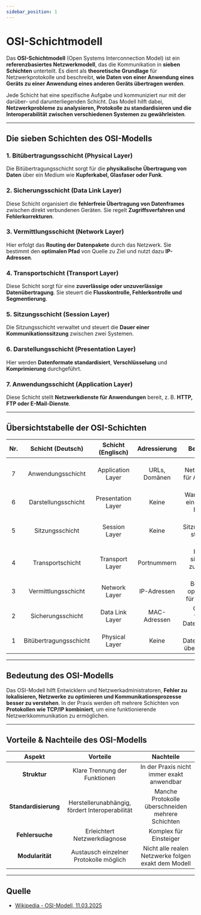 ```yaml
---
sidebar_position: 1
---
```


# OSI-Schichtmodell  

Das **OSI-Schichtmodell** (Open Systems Interconnection Model) ist ein **referenzbasiertes Netzwerkmodell**, das die Kommunikation in **sieben Schichten** unterteilt. Es dient als **theoretische Grundlage** für Netzwerkprotokolle und beschreibt, **wie Daten von einer Anwendung eines Geräts zu einer Anwendung eines anderen Geräts übertragen werden**.  

Jede Schicht hat eine spezifische Aufgabe und kommuniziert nur mit der darüber- und darunterliegenden Schicht. Das Modell hilft dabei, **Netzwerkprobleme zu analysieren, Protokolle zu standardisieren und die Interoperabilität zwischen verschiedenen Systemen zu gewährleisten**.  

***

## Die sieben Schichten des OSI-Modells  

### 1. **Bitübertragungsschicht (Physical Layer)**  
Die Bitübertragungsschicht sorgt für die **physikalische Übertragung von Daten** über ein Medium wie **Kupferkabel, Glasfaser oder Funk**.  

### 2. **Sicherungsschicht (Data Link Layer)**  
Diese Schicht organisiert die **fehlerfreie Übertragung von Datenframes** zwischen direkt verbundenen Geräten. Sie regelt **Zugriffsverfahren und Fehlerkorrekturen**.  

### 3. **Vermittlungsschicht (Network Layer)**  
Hier erfolgt das **Routing der Datenpakete** durch das Netzwerk. Sie bestimmt den **optimalen Pfad** von Quelle zu Ziel und nutzt dazu **IP-Adressen**.  

### 4. **Transportschicht (Transport Layer)**  
Diese Schicht sorgt für eine **zuverlässige oder unzuverlässige Datenübertragung**. Sie steuert die **Flusskontrolle, Fehlerkontrolle und Segmentierung**.  

### 5. **Sitzungsschicht (Session Layer)**  
Die Sitzungsschicht verwaltet und steuert die **Dauer einer Kommunikationssitzung** zwischen zwei Systemen.  

### 6. **Darstellungsschicht (Presentation Layer)**  
Hier werden **Datenformate standardisiert**, **Verschlüsselung** und **Komprimierung** durchgeführt.  

### 7. **Anwendungsschicht (Application Layer)**  
Diese Schicht stellt **Netzwerkdienste für Anwendungen** bereit, z. B. **HTTP, FTP oder E-Mail-Dienste**.  

***

## Übersichtstabelle der OSI-Schichten  

| **Nr.** | **Schicht (Deutsch)**      | **Schicht (Englisch)**  | **Adressierung**    | **Beschreibung**                                         | **Netzwerkgerät**           |
|:------:|:----------------------:|:----------------:|:----------------:|:--------------------------------------------------:|:------------------------:|
| 7      | Anwendungsschicht      | Application Layer  | URLs, Domänen    | Stellt Netzwerkdienste für Anwendungen bereit     | Gateway, Firewall        |
| 6      | Darstellungsschicht    | Presentation Layer | Keine            | Wandelt Daten in ein einheitliches Format um     | Gateway                  |
| 5      | Sitzungsschicht        | Session Layer     | Keine            | Steuert Sitzungsaufbau, -steuerung, -abbau       | Gateway                  |
| 4      | Transportschicht       | Transport Layer   | Portnummern      | Regelt den sicheren und zuverlässigen Transport  | Firewall                 |
| 3      | Vermittlungsschicht    | Network Layer     | IP-Adressen      | Bestimmt die optimale Route für Datenpakete     | Router                   |
| 2      | Sicherungsschicht      | Data Link Layer   | MAC-Adressen     | Organisiert fehlerfreie Datenübertragung        | Switch, Bridge           |
| 1      | Bitübertragungsschicht | Physical Layer    | Keine            | Physische Datenübertragung über das Medium      | Repeater, Hub, Kabel     |

***

## Bedeutung des OSI-Modells  

Das OSI-Modell hilft Entwicklern und Netzwerkadministratoren, **Fehler zu lokalisieren, Netzwerke zu optimieren und Kommunikationsprozesse besser zu verstehen**. In der Praxis werden oft mehrere Schichten von **Protokollen wie TCP/IP kombiniert**, um eine funktionierende Netzwerkkommunikation zu ermöglichen.  

***

## Vorteile & Nachteile des OSI-Modells  

| **Aspekt**     | **Vorteile**                                    | **Nachteile**                                      |
|:-------------:|:--------------------------------------------:|:----------------------------------------------:|
| **Struktur**  | Klare Trennung der Funktionen                 | In der Praxis nicht immer exakt anwendbar      |
| **Standardisierung** | Herstellerunabhängig, fördert Interoperabilität | Manche Protokolle überschneiden mehrere Schichten |
| **Fehlersuche** | Erleichtert Netzwerkdiagnose                 | Komplex für Einsteiger                          |
| **Modularität** | Austausch einzelner Protokolle möglich       | Nicht alle realen Netzwerke folgen exakt dem Modell |

***

## Quelle

- [Wikipedia - OSI-Modell, 11.03.2025](https://de.wikipedia.org/wiki/OSI-Modell)  
